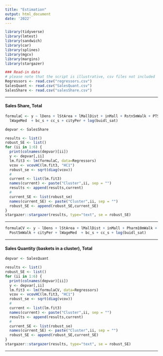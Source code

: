 ```yaml
---
title: "Estimation"
output: html_document
date: '2022'
---
```


```r
library(tidyverse)
library(lmtest)
library(sandwich)
library(car)
library(splines)
library(mgcv)
library(margins)
library(stargazer)
```



```r
### Read-in data
# please note that the script is illustrative, csv files not included
Regressors <- read.csv("regressors.csv")
SalesQuant <- read.csv("SalesQuant.csv")
SalesShare <- read.csv("salesShare.csv")
```


---


#### Sales Share, Total

```r

formulaC <- y ~ lDens + lStArea + lMallDist + inMall + Rstn5mWalk + PTStop10mWalk + cityPer + PRG +
  lWageMed  + bc_s + cc_s + cityPer + log(buidl_sat)

depvar <- SalesShare

results <- list()
robust_SE <- list()
for (ii in 1:6) {
  print(colnames(depvar)[ii])
  y <- depvar[,ii]
  lm.fit3 <- lm(formulaC, data=Regressors) 
  vcov <- vcovHC(lm.fit3, "HC1")
  robust_se <- sqrt(diag(vcov))
  #
  current <- list(lm.fit3)
  names(current) <- paste("Cluster",ii, sep = "")
  results <- append(results,current)
  #
  current_SE <- list(robust_se)
  names(current_SE) <- paste("Cluster",ii, sep = "")
  robust_SE <- append(robust_SE,current_SE)
}
stargazer::stargazer(results, type="text", se = robust_SE)
```


---


```r

formulaCV <- y ~ lDens + lStArea + lMallDist + inMall + Pharm10mWalk +
  Post5mWalk + cityPer + lWageMed  + bc_s + cc_s + log(buidl_sat)
```


-------

#### Sales Quantity (baskets in a cluster), Total

```r

depvar <- SalesQuant

results <- list()
robust_SE <- list()
for (ii in 1:6) {
  print(colnames(depvar)[ii])
  y <- depvar[,ii]
  lm.fit3 <- lm(formulaCV, data=Regressors) 
  vcov <- vcovHC(lm.fit3, "HC1")
  robust_se <- sqrt(diag(vcov))
  #
  current <- list(lm.fit3)
  names(current) <- paste("Cluster",ii, sep = "")
  results <- append(results,current)
  #
  current_SE <- list(robust_se)
  names(current_SE) <- paste("Cluster",ii, sep = "")
  robust_SE <- append(robust_SE,current_SE)
}
stargazer::stargazer(results, type="text", se = robust_SE)
```


-------
